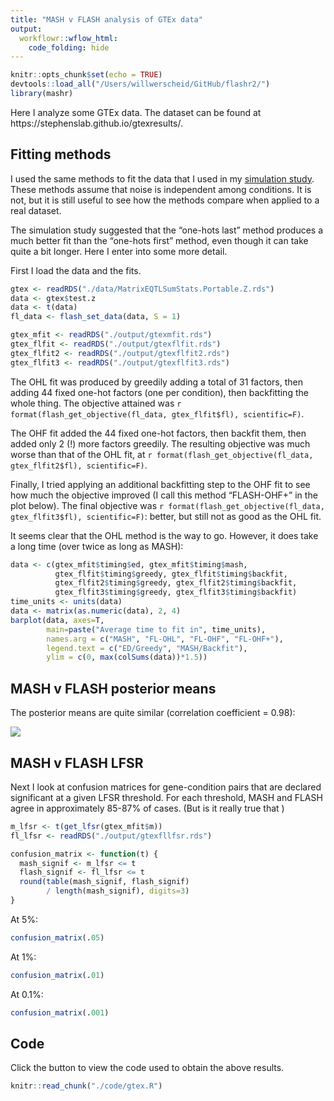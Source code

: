 ```yaml
---
title: "MASH v FLASH analysis of GTEx data"
output: 
  workflowr::wflow_html:
    code_folding: hide
---
```


```r
knitr::opts_chunk$set(echo = TRUE)
devtools::load_all("/Users/willwerscheid/GitHub/flashr2/")
library(mashr)
```

Here I analyze some GTEx data. The dataset can be found at https://stephenslab.github.io/gtexresults/.

## Fitting methods

I used the same methods to fit the data that I used in my [simulation study](MASHvFLASHsims.html). These methods assume that noise is independent among conditions. It is not, but it is still useful to see how the methods compare when applied to a real dataset. 

The simulation study suggested that the "one-hots last" method produces a much better fit than the "one-hots first" method, even though it can take quite a bit longer. Here I enter into some more detail.

First I load the data and the fits.

```r
gtex <- readRDS("./data/MatrixEQTLSumStats.Portable.Z.rds")
data <- gtex$test.z
data <- t(data)
fl_data <- flash_set_data(data, S = 1)

gtex_mfit <- readRDS("./output/gtexmfit.rds")
gtex_flfit <- readRDS("./output/gtexflfit.rds")
gtex_flfit2 <- readRDS("./output/gtexflfit2.rds")
gtex_flfit3 <- readRDS("./output/gtexflfit3.rds")
```

The OHL fit was produced by greedily adding a total of 31 factors, then adding 44 fixed one-hot factors (one per condition), then backfitting the whole thing. The objective attained was `r format(flash_get_objective(fl_data, gtex_flfit$fl), scientific=F)`.

The OHF fit added the 44 fixed one-hot factors, then backfit them, then added only 2 (!) more factors greedily. The resulting objective was much worse than that of the OHL fit, at `r format(flash_get_objective(fl_data, gtex_flfit2$fl), scientific=F)`.

Finally, I tried applying an additional backfitting step to the OHF fit to see how much the objective improved (I call this method "FLASH-OHF+" in the plot below). The final objective was `r format(flash_get_objective(fl_data, gtex_flfit3$fl), scientific=F)`: better, but still not as good as the OHL fit.

It seems clear that the OHL method is the way to go. However, it does take a long time (over twice as long as MASH):

```r
data <- c(gtex_mfit$timing$ed, gtex_mfit$timing$mash,
          gtex_flfit$timing$greedy, gtex_flfit$timing$backfit,
          gtex_flfit2$timing$greedy, gtex_flfit2$timing$backfit,
          gtex_flfit3$timing$greedy, gtex_flfit3$timing$backfit)
time_units <- units(data)
data <- matrix(as.numeric(data), 2, 4)
barplot(data, axes=T,
        main=paste("Average time to fit in", time_units),
        names.arg = c("MASH", "FL-OHL", "FL-OHF", "FL-OHF+"),
        legend.text = c("ED/Greedy", "MASH/Backfit"),
        ylim = c(0, max(colSums(data))*1.5))
```

## MASH v FLASH posterior means

The posterior means are quite similar (correlation coefficient = 0.98):

![](images/gtexcompare.png)

## MASH v FLASH LFSR 

Next I look at confusion matrices for gene-condition pairs that are declared significant at a given LFSR threshold. For each threshold, MASH and FLASH agree in approximately 85-87% of cases. (But is it really true that )

```r
m_lfsr <- t(get_lfsr(gtex_mfit$m))
fl_lfsr <- readRDS("./output/gtexfllfsr.rds")

confusion_matrix <- function(t) {
  mash_signif <- m_lfsr <= t
  flash_signif <- fl_lfsr <= t
  round(table(mash_signif, flash_signif)
        / length(mash_signif), digits=3)
}
```

At 5%:
```r
confusion_matrix(.05)
```

At 1%:
```r
confusion_matrix(.01)
```

At 0.1%:
```r
confusion_matrix(.001)
```

## Code

Click the button to view the code used to obtain the above results.
```r
knitr::read_chunk("./code/gtex.R")
```
```r
```
